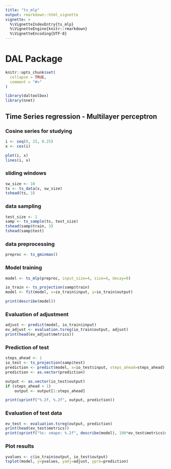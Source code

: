 ```yaml
---
title: "ts_mlp"
output: rmarkdown::html_vignette
vignette: >
  %\VignetteIndexEntry{ts_mlp}
  %\VignetteEngine{knitr::rmarkdown}
  %\VignetteEncoding{UTF-8}
---
```


# DAL Package

```r
knitr::opts_chunk$set(
  collapse = TRUE,
  comment = "#>"
)
```

```r
library(daltoolbox)
library(nnet)
```

## Time Series regression - Multilayer perceptron

### Cosine series for studying
```r
i <- seq(0, 25, 0.25)
x <- cos(i)

plot(i, x)
lines(i, x)
```

### sliding windows
```r
sw_size <- 10
ts <- ts_data(x, sw_size)
tshead(ts, 3)
```

### data sampling
```r
test_size <- 1
samp <- ts_sample(ts, test_size)
tshead(samp$train, 3)
tshead(samp$test)
```

### data preprocessing
```r
preproc <- ts_gminmax()
```

### Model training
```r
model <- ts_mlp(preproc, input_size=4, size=4, decay=0)

io_train <- ts_projection(samp$train)
model <- fit(model, x=io_train$input, y=io_train$output)

print(describe(model))
```

### Evaluation of adjustment
```r
adjust <- predict(model, io_train$input)
ev_adjust <- evaluation.tsreg(io_train$output, adjust)
print(head(ev_adjust$metrics))
```

### Prediction of test
```r
steps_ahead <- 1
io_test <- ts_projection(samp$test)
prediction <- predict(model, x=io_test$input, steps_ahead=steps_ahead)
prediction <- as.vector(prediction)

output <- as.vector(io_test$output)
if (steps_ahead > 1)
    output <- output[1:steps_ahead]

print(sprintf("%.2f, %.2f", output, prediction))
```

### Evaluation of test data
```r
ev_test <- evaluation.tsreg(output, prediction)
print(head(ev_test$metrics))
print(sprintf("%s: smape: %.2f", describe(model), 100*ev_test$metrics$smape))
```

### Plot results
```r
yvalues <- c(io_train$output, io_test$output)
tsplot(model, y=yvalues, yadj=adjust, ypre=prediction)
```
